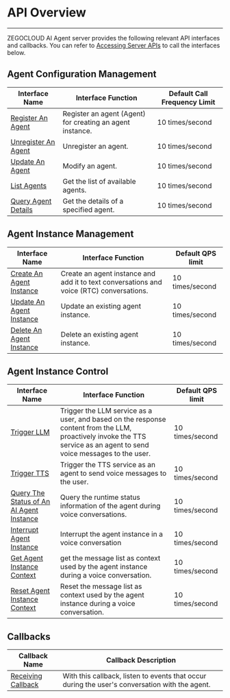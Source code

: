 # API Overview

---

ZEGOCLOUD AI Agent server provides the following relevant API interfaces and callbacks. You can refer to [Accessing Server APIs](./Accessing%20Server%20APIs.mdx) to call the interfaces below.

## Agent Configuration Management

| Interface Name                                                            | Interface Function           | Default Call Frequency Limit |
| ------------------------------------------------------------------- | ------------------ | ---------------- |
| [Register An Agent](./Agent%20Configuration%20Management/Register%20Agent.mdx)                | Register an agent (Agent) for creating an agent instance.       | 10 times/second         |
| [Unregister An Agent](./Agent%20Configuration%20Management/Unregister%20Agent.mdx)                | Unregister an agent.           | 10 times/second         |
| [Update An Agent](./Agent%20Configuration%20Management/Update%20Agent.mdx)                | Modify an agent.          | 10 times/second         |
| [List Agents](./Agent%20Configuration%20Management/List%20Agents.mdx)     | Get the list of available agents.       | 10 times/second         |
| [Query Agent Details](./Agent%20Configuration%20Management/Query%20Agents.mdx)     | Get the details of a specified agent.       | 10 times/second         |

## Agent Instance Management

| Interface Name                                                            | Interface Function           | Default QPS limit |
| ------------------------------------------------------------------- | ------------------ | ---------------- |
| [Create An Agent Instance](./Agent%20Instance%20Management/Create%20Agent%20instance.mdx) | Create an agent instance and add it to text conversations and voice (RTC) conversations. | 10 times/second         |
| [Update An Agent Instance](./Agent%20Instance%20Management/Update%20Agent%20instance.mdx)       | Update an existing agent instance. | 10 times/second         |
| [Delete An Agent Instance](./Agent%20Instance%20Management/Delete%20Agent%20instance.mdx)       | Delete an existing agent instance. | 10 times/second         |

## Agent Instance Control

| Interface Name                                                            | Interface Function           | Default QPS limit |
| ------------------------------------------------------------------- | ------------------ | ---------------- |
| [Trigger LLM](./Agent%20Instance%20Control%5CSend%20Agent%20instance%20LLM.mdx)               | Trigger the LLM service as a user, and based on the response content from the LLM, proactively invoke the TTS service as an agent to send voice messages to the user.      | 10 times/second         |
| [Trigger TTS](./Agent%20Instance%20Control%5CSend%20Agent%20instance%20TTS.mdx)               | Trigger the TTS service as an agent to send voice messages to the user.     | 10 times/second         |
| [Query The Status of An AI Agent Instance](./Agent%20Instance%20Control/Query%20Agent%20instance%20status.mdx)               | Query the runtime status information of the agent during voice conversations.     | 10 times/second         |
| [Interrupt Agent Instance](./Agent%20Instance%20Control/Interrupt%20Agent%20Instance.mdx)               | Interrupt the agent instance in a voice conversation    | 10 times/second         |
| [Get Agent Instance Context](./Agent%20Instance%20Control/Get%20Agent%20Instance%20Msg%20List.mdx)               | get the message list as context used by the agent instance during a voice conversation.    | 10 times/second         |
| [Reset Agent Instance Context](./Agent%20Instance%20Control/Reset%20Agent%20Instance%20Msg%20List.mdx)               | Reset the message list as context used by the agent instance during a voice conversation.    | 10 times/second         |


## Callbacks

| Callback Name | Callback Description |
| ------------- | -------------------- |
| [Receiving Callback](./..%5CCallbacks%5CReceiving%20Callback.mdx) |   With this callback, listen to events that occur during the user's conversation with the agent.       |

